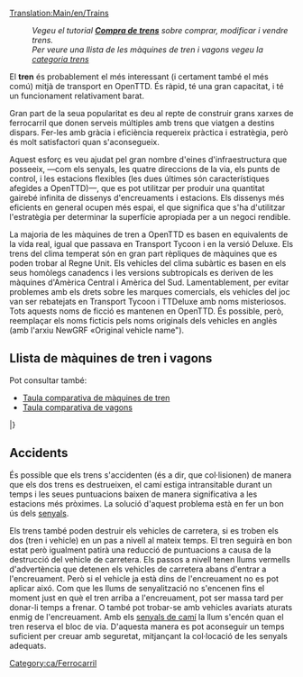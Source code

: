 [[Translation:Main/en/Trains]]{{ca/Taula de contingut}}
:''Vegeu el tutorial '''[[Main/ca/Compra de trens|Compra de trens]]''' sobre comprar, modificar i vendre trens.''
:''Per veure una llista de les màquines de tren i vagons vegeu la [[Category/ca/Trens|categoria trens]]''

El '''tren''' és probablement el més interessant (i certament també el més comú) mitjà de transport en OpenTTD. És ràpid, té una gran capacitat, i té un funcionament relativament barat.

Gran part de la seua popularitat es deu al repte de construir grans xarxes de ferrocarril que donen serveis múltiples amb trens que viatgen a destins dispars. Fer-les amb gràcia i eficiència requereix pràctica i estratègia, però és molt satisfactori quan s'aconsegueix.

Aquest esforç es veu ajudat pel gran nombre d'eines d'infraestructura que posseeix, —com els senyals, les quatre direccions de la via, els punts de control, i les estacions flexibles (les dues últimes són característiques afegides a OpenTTD)—, que es pot utilitzar per produir una quantitat gairebé infinita de dissenys d'encreuaments i estacions. Els dissenys més eficients en general ocupen més espai, el que significa que s'ha d'utilitzar l'estratègia per determinar la superfície apropiada per a un negoci rendible.

La majoria de les màquines de tren a OpenTTD es basen en equivalents de la vida real, igual que passava en Transport Tycoon i en la versió Deluxe. Els trens del clima temperat són en gran part rèpliques de màquines que es poden trobar al Regne Unit. Els vehicles del clima subàrtic es basen en els seus homòlegs canadencs i les versions subtropicals es deriven de les màquines d'Amèrica Central i Amèrica del Sud. Lamentablement, per evitar problemes amb els drets sobre les marques comercials, els vehicles del joc van ser rebatejats en Transport Tycoon i TTDeluxe amb noms misteriosos. Tots aquests noms de ficció es mantenen en OpenTTD. És possible, però, reemplaçar els noms ficticis pels noms originals dels vehicles en anglès (amb l'arxiu NewGRF «Original vehicle name").

==Llista de màquines de tren i vagons==
Pot consultar també:
* [[Main/ca/Comparació de trens|Taula comparativa de màquines de tren]]
* [[Main/ca/Comparació de vagons|Taula comparativa de vagons]]

{{Template:Taula de vehicles/Capçalera/Ca}}
{{Template:VehicleTable/Header|Vapor}}
{{Template:VehicleTable/Row
|
*[[File:en/Kirbypaultank.png|Locomotora Kirby Paul Tank]] [[Main/ca/Kirby Paul Tank|Kirby Paul Tank]]
*[[File:en/Chaneyjubilee.png|Locomotora Chaney "Jubilee"]] [[Main/ca/Chaney "Jubilee"|Chaney "Jubilee"]]
*[[File:en/Ginzua4.png|Locomotora Ginzu "A4"]] [[Main/ca/Ginzu "A4"|Ginzu "A4"]]
*[[File:en/Sh8p.png|Locomotora SH "8P"]] [[Main/ca/SH "8P"|SH "8P"]]
|
*[[File:en/Wills280.png|Locomotora Wills 2-8-0]] [[Main/ca/Wills 2-8-0|Wills 2-8-0]]
|
*[[File:en/Wills280.png|Locomotora Wills 2-8-0]] [[Main/ca/Wills 2-8-0|Wills 2-8-0]]
|
*[[File:en/Powernautchoochoo.png|Locomotora Ploddyphut Choo-Choo]] [[Main/ca/Ploddyphut Choo-Choo|Ploddyphut Choo-Choo]]
*[[File:en/Ploddyphutchoochoo.png|Locomotora Powernaut Choo-Choo]] [[Main/ca/Powernaut Choo-Choo|Powernaut Choo-Choo]]
*[[File:en/Mightymoverchoochoo.png|Locomotora Might Mover Choo-Choo]] [[Main/ca/Mightymover Choo-Choo|Mightymover Choo-Choo]]
}}
{{Template:VehicleTable/Header|Dièsel}}
{{Template:VehicleTable/Row
|
*[[File:en/Manleymoreldmu.png|Locomotora Manley-Morel DMU]] [[Main/ca/Manley-Morel DMU|Manley-Morel DMU]]
*[[File:en/Shhendry25.png|Locomotora SH/Hendry "25"]] [[Main/ca/SH/Hendry "25"|SH/Hendry "25"]]
*[[File:en/Floss47.png|Locomotora Floss "47"]] [[Main/ca/Floss "47"|Floss "47"]]
*[[File:en/Uu37.png|Locomotora UU "37"]] [[Main/ca/UU "37"|UU "37"]]
*[[File:en/Sh125.png|Locomotora SH "125"]] [[Main/ca/SH "125"|SH "125"]]
*[[File:en/Dash.png|Locomotora "Dash"]] [[Main/ca/Dash|"Dash"]]
|
*[[File:en/Mjs250.png|Locomotora MJS 250]] [[Main/ca/MJS250|MJS250]]
*[[File:en/Kelling3100.png|Locomotora Kelling 3100]] [[Main/ca/Kelling 3100|Kelling 3100]]
*[[File:en/Cs4000.png|Locomotora CS4000]] [[Main/ca/CS4000|CS4000]]
*[[File:en/Cs2400.png|Locomotora CS2400]] [[Main/ca/CS2400|CS4000]]
*[[File:en/Mjs1000.png|Locomotora MJS 1000]] [[Main/ca/MJS 1000|MJS 1000]]
*[[File:en/Centennial.png|Locomotora Centennial]] [[Main/ca/Centennial|Centennial]]
*[[File:en/Turnerturbo.png|Locomotora Turner Turbo]] [[Main/ca/Turner Turbo|Turner Turbo]]
|
*[[File:en/Mjs250.png|Locomotora MJS 250]] [[Main/ca/MJS250|MJS250]]
*[[File:en/Kelling3100.png|Locomotora Kelling 3100]] [[Main/ca/Kelling 3100|Kelling 3100]]
*[[File:en/Cs4000.png|Locomotora CS4000]] [[Main/ca/CS4000|CS4000]]
*[[File:en/Cs2400.png|Locomotora CS2400]] [[Main/ca/CS2400|CS4000]]
*[[File:en/Mjs1000.png|Locomotora MJS 1000]] [[Main/ca/MJS 1000|MJS 1000]]
*[[File:en/Centennial.png|Locomotora Centennial]] [[Main/ca/Centennial|Centennial]]
*[[File:en/Turnerturbo.png|Locomotora Turner Turbo]] [[Main/ca/Turner Turbo|Turner Turbo]]
|
*[[File:en/Ploddyphutdiesel.png|Locomotora Ploddyphut Diesel]] [[Main/ca/Ploddyphut Diesel|Ploddyphut Diesel]]
*[[File:en/Powernautdiesel.png|Locomotora Powernaut Diesel]] [[Main/ca/Powernaut Diesel|Powernaut Diesel]]
}}
{{Template:VehicleTable/Header|Elèctrica}}
{{Template:VehicleTable/Row
|
*[[File:en/Sh30.png|Locomotora SH "30"]] [[Main/ca/SH "30"|SH "30"]]
*[[File:en/Sh40.png|Locomotora SH "40"]] [[Main/ca/SH "40"|SH "40"]]
*[[File:en/Tim.png|Locomotora "T.I.M"]] [[Main/ca/T.I.M|"T.I.M."]]
*[[File:en/Asiastar.png|Locomotora "Asiastar"]] [[Main/ca/AsiaStar|"AsiaStar"]]
|
Cap
|
Cap
|
Cap
}}
{{Template:VehicleTable/Header|Monorail}}
{{Template:VehicleTable/Row
|
*[[File:en/X2001.png|Locomotora monorail X2001]] [[Main/ca/X2001|'X2001']]
*[[File:en/Millenniumz1.png|Locomotora monorail Milennium 'Z1']] [[Main/ca/Millennium Z1|'Millennium Z1']]
|
*[[File:en/X2001.png|Locomotora monorail X2001]] [[Main/ca/X2001|'X2001']]
*[[File:en/Millenniumz1.png|Locomotora monorail Milennium 'Z1']] [[Main/ca/Millennium Z1|'Millennium Z1']]
|
*[[File:en/X2001.png|Locomotora monorail X2001]] [[Main/ca/X2001|'X2001']]
*[[File:en/Millenniumz1.png|Locomotora monorail Milennium 'Z1']] [[Main/ca/Millennium Z1|'Millennium Z1']]
|
*[[File:en/Wizzowowz99.png|Locomotora monorail Wizzowow 'Z99']] [[Main/ca/Wizzowow Z99|Wizzowow Z99]]
}}
{{Template:VehicleTable/Header|MagLev}}
{{Template:VehicleTable/Row
|
*[[File:en/Lev1leviathan.png|Locomotora MagLev 1: Leviathan]] [[Main/ca/Lev1 'Leviathan'|Lev1 'Leviathan']]
*[[File:en/Lev2cyclops.png|Locomotora MagLev 2: Cyclops]] [[Main/ca/Lev2 'Cyclops'|Lev2 'Cyclops']]
*[[File:en/Lev3pegasus.png|Locomotora MagLev 3: Pegasus]] [[Main/ca/Lev3 'Pegasus'|Lev3 'Pegasus']]
*[[File:en/Lev4chimaerarhead.png|Locomotora MagLev 4: Chimaera (cap)]] [[Main/ca/Lev4 'Chimaera'|Lev4 'Chimaera']]
|
*[[File:en/Lev1leviathan.png|Locomotora MagLev 1: Leviathan]] [[Main/ca/Lev1 'Leviathan'|Lev1 'Leviathan']]
*[[File:en/Lev2cyclops.png|Locomotora MagLev 2: Cyclops]] [[Main/ca/Lev2 'Cyclops'|Lev2 'Cyclops']]
*[[File:en/Lev3pegasus.png|Locomotora MagLev 3: Pegasus]] [[Main/ca/Lev3 'Pegasus'|Lev3 'Pegasus']]
*[[File:en/Lev4chimaerarhead.png|Locomotora MagLev 4: Chimaera (cap)]] [[Main/ca/Lev4 'Chimaera'|Lev4 'Chimaera']]
|
*[[File:en/Lev1leviathan.png|Locomotora MagLev 1: Leviathan]] [[Main/ca/Lev1 'Leviathan'|Lev1 'Leviathan']]
*[[File:en/Lev2cyclops.png|Locomotora MagLev 2: Cyclops]] [[Main/ca/Lev2 'Cyclops'|Lev2 'Cyclops']]
*[[File:en/Lev3pegasus.png|Locomotora MagLev 3: Pegasus]] [[Main/ca/Lev3 'Pegasus'|Lev3 'Pegasus']]
*[[File:en/Lev4chimaerarhead.png|Locomotora MagLev 4: Chimaera (cap)]] [[Main/ca/Lev4 'Chimaera'|Lev4 'Chimaera']]
|
*[[File:en/Wizzowowrocketeer.png|Locomotora Wizzowow Rocketeer]] [[Main/ca/Wizzowow Rocketeer|Wizzowow Rocketeer]]
}}
{{Template:VehicleTable/Header|Vagons}}
{{Template:VehicleTable/Row
|
*[[File:en/Passengercarriage.png|Vagó per Passatgers estàndard]] [[Main/ca/Vagó per Passatgers|Vagó per Passatgers]]
*[[File:en/Mailvan.png|Vagó per Correu estàndard]] [[Main/ca/Vagó per Correu|Vagó per Correu]]
*[[File:en/Coaltruck.png|Vagó per Carbó estàndard]] [[Main/ca/Vagó per Carbó|Vagó per Carbó]]
*[[File:en/OilTanker.png|Tanc de Petroli estàndard]] [[Main/ca/Tanc de Petroli|Tanc de Petroli]]
*[[File:en/Livestockvan.png|Vagó per Bestiar estàndard]] [[Main/ca/Vagó per Bestiar|Vagó per Bestiar]]
*[[File:en/Goodsvan.png|Vagó de Mercaderies estàndard]] [[Main/ca/Vagó de Mercaderies|Vagó de Mercaderies]]
*[[File:en/Grainhopper.png|Vagó per Gra estàndard]] [[Main/ca/Vagó per Gra|Vagó per Gra]]
*[[File:en/Woodtruck.png|Vagó per Fusta estàndard]] [[Main/ca/Vagó per Fusta|Vagó per Fusta]]
*[[File:en/Ironorehopper.png|Vagó per Mineral de Ferro estàndard]] [[Main/ca/Vagó per Mineral de Ferro|Vagó per Mineral de Ferro]]
*[[File:en/Steeltruck.png|Vagó per Acer estàndard]] [[Main/ca/Vagó per Acer|Vagó per Acer]]
*[[File:en/Armouredvan.png|Vagó Blindat estàndard]] [[Main/ca/Vagó Blindat|Vagó Blindat]]
|
*[[File:en/Passengercarriagex.png|Vagó per Passatgers Tropical i Subàrctic]] [[Main/ca/Vagó per Passatgers|Vagó per Passatgers]]
*[[File:en/Mailvan.png|Vagó per Correu estàndard]] [[Main/ca/Vagó per Correu|Vagó per Correu]]
*[[File:en/Coaltruck.png|Vagó per Carbó estàndard]] [[Main/ca/Vagó per Carbó|Vagó per Carbó]]
*[[File:en/OilTanker.png|Tanc de Petroli estàndard]] [[Main/ca/Tanc de Petroli|Tanc de Petroli]]
*[[File:en/Livestockvan.png|Vagó per Bestiar estàndard]] [[Main/ca/Vagó per Bestiar|Vagó per Bestiar]]
*[[File:en/Goodsvan.png|Vagó de Mercaderies estàndard]] [[Main/ca/Vagó de Mercaderies|Vagó de Mercaderies]]
*[[File:en/Grainhopper.png|Vagó per Gra estàndard]] [[Main/ca/Vagó per Gra|Vagó per Gra]]
*[[File:en/Woodtruck.png|Vagó per Fusta estàndard]] [[Main/ca/Vagó per Fusta|Vagó per Fusta]]
*[[File:en/Armouredvan.png|Vagó Blindat estàndard]] [[Main/ca/Vagó Blindat|Vagó Blindat]]
*[[File:en/Foodvan.png|Vagó per Queviures Tropical i Subàrctic]] [[Main/ca/Vagó per Queviures|Vagó per Queviures]]
*[[File:en/Papertruck.png|Vagó per Paper Tropical i Subàrctic]] [[Main/ca/Vagó per Paper|Vagó per Paper]]
|
*[[File:en/Passengercarriagex.png|Vagó per Passatgers Tropical i Subàrctic]] [[Main/ca/Vagó per Passatgers|Vagó per Passatgers]]
*[[File:en/Mailvan.png|Vagó per Correu estàndard]] [[Main/ca/Vagó per Correu|Vagó per Correu]]
*[[File:en/OilTanker.png|Tanc de Petroli estàndard]] [[Main/ca/Tanc de Petroli|Tanc de Petroli]]
*[[File:en/Goodsvan.png|Vagó de Mercaderies estàndard]] [[Main/ca/Vagó de Mercaderies|Vagó de Mercaderies]]
*[[File:en/Grainhopper.png|Vagó per Gra estàndard]] [[Main/ca/Vagó per Gra|Vagó per Gra]]
*[[File:en/Woodtruck.png|Vagó per Fusta estàndard]] [[Main/ca/Vagó per Fusta|Vagó per Fusta]]
*[[File:en/Armouredvan.png|Vagó Blindat estàndard]] [[Main/ca/Vagó Blindat|Vagó Blindat]]
*[[File:en/Foodvan.png|Vagó per Queviures Tropical i Subàrctic]] [[Main/ca/Vagó per Queviures|Vagó per Queviures]]
*[[File:en/Copperorehopper.png|Vagó per Mineral de Coure Tropical]] [[Main/ca/Vagó per Mineral de Coure|Vagó per Mineral de Coure]]
*[[File:en/Watertanker.png|Tanc d'Aigua Tropical]] [[Main/ca/Tanc d'Aigua|Tanc d'Aigua]]
*[[File:en/Fruittruck.png|Vagó per Fruita Tropical]] [[Main/ca/Vagó per Fruita|Vagó per Fruita]]
*[[File:en/Rubbertruck.png|Vagó per Cautxú Tropical]] [[Main/ca/Vagó per Cautxú|Vagó per Cautxú]]
|
*[[File:en/Passengercarriagetoyland.png|Vagó per Passatgers]] [[Main/ca/Vagó per Passatgers|Vagó per Passatgers]]
*[[File:en/Mailvanx.png|Vagó per Correu]] [[Main/ca/Vagó per Correu|Vagó per Correu]]
*[[File:en/Sugartruck.png|Vagó per Sucre]] [[Main/ca/Vagó per Sucre|Vagó per Sucre]]
*[[File:en/Candyflosshopper.png|Vagó per Cotó de Sucre]] [[Main/ca/Vagó per Cotó de Sucre|Vagó per Cotó de Sucre]]
*[[File:en/Toffeehopper.png|Vagó per Caramels]] [[Main/ca/Vagó per Caramels|Vagó per Caramels]]
*[[File:en/Bubblevan.png|Vagó per Bombolles]] [[Main/ca/Vagó per Bombolles|Vagó per Bombolles]]
*[[File:en/Colatanker.png|Tanc per Refresc]] [[Main/ca/Tanc per Refresc|Tanc per Refresc]]
*[[File:en/Sweetvan.png|Vagó per Dolços]] [[Main/ca/Vagó per Dolços|Vagó per Dolços]]
*[[File:en/Toyvan.png|Vagó per Joguines]] [[Main/ca/Vagó per Joguines|Vagó per Joguines]]
*[[File:en/Batterytruck.png|Vagó per Piles]] [[Main/ca/Vagó per Piles|Vagó per Piles]]
*[[File:en/Fuzzydrinktruck.png|Vagó per Begudes Gasoses]] [[Main/ca/Vagó per Begudes Gasoses|Vagó per Begudes Gasoses]]
*[[File:en/Plastictruck.png|Vagó per Plàstic]] [[Main/ca/Vagó per Plàstic|Vagó per Plàstic]]
}}
|}

==Accidents==
És possible que els trens s'accidenten (és a dir, que col·lisionen) de manera que els dos trens es destrueixen, el camí estiga intransitable durant un temps i les seues puntuacions baixen de manera significativa a les estacions més pròximes. La solució d'aquest problema està en fer un bon ús dels [[Main/ca/Senyals|senyals]].

Els trens també poden destruir els vehicles de carretera, si es troben els dos (tren i vehicle) en un pas a nivell al mateix temps. El tren seguirà en bon estat però igualment patirà una reducció de puntuacions a causa de la destrucció del vehicle de carretera. Els passos a nivell tenen llums vermells d'advertència que detenen els vehicles de carretera abans d'entrar a l'encreuament. Però si el vehicle ja està dins de l'encreuament no es pot aplicar aixó. Com que les llums de senyalització no s'encenen fins el moment just en què el tren arriba a l'encreuament, pot ser massa tard per donar-li temps a frenar. O també pot trobar-se amb vehicles avariats aturats enmig de l'encreuament. Amb els [[Main/en/Senyals/Ca#Senyals de camí|senyals de camí]] la llum s'encén quan el tren reserva el bloc de via. D'aquesta manera es pot aconseguir un temps suficient per creuar amb seguretat, mitjançant la col·locació de les senyals adequats.

[[Category:ca/Ferrocarril]]